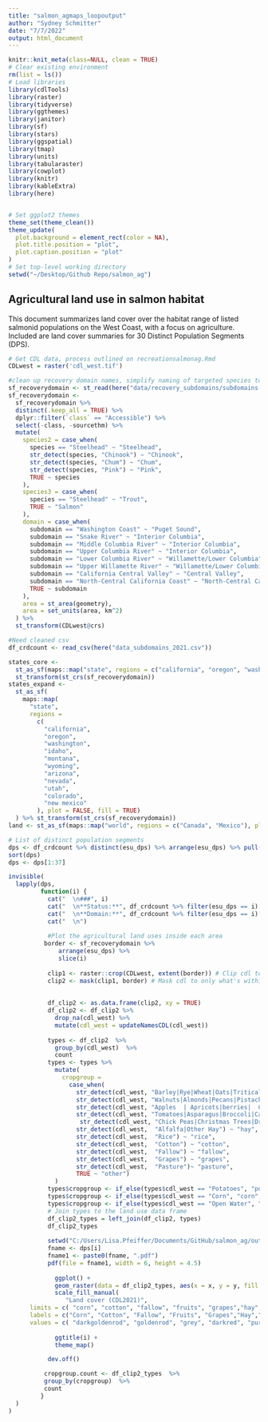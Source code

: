 ```yaml
---
title: "salmon_agmaps_loopoutput"
author: "Sydney Schmitter"
date: "7/7/2022"
output: html_document
---
```


```r
knitr::knit_meta(class=NULL, clean = TRUE)
# Clear existing environment
rm(list = ls())
# Load libraries
library(cdlTools)
library(raster)
library(tidyverse)
library(ggthemes)
library(janitor)
library(sf)
library(stars)
library(ggspatial)
library(tmap)
library(units)
library(tabularaster)
library(cowplot)
library(knitr)
library(kableExtra)
library(here)


# Set ggplot2 themes
theme_set(theme_clean())
theme_update(
  plot.background = element_rect(color = NA),
  plot.title.position = "plot",
  plot.caption.position = "plot"
)
# Set top-level working directory
setwd("~/Desktop/Github Repo/salmon_ag")
```

## Agricultural land use in salmon habitat

This document summarizes land cover over the habitat range of listed salmonid populations on the West Coast, with a focus on agriculture. Included are land cover summaries for 30 Distinct Population Segments (DPS).

```r
# Get CDL data, process outlined on recreationsalmonag.Rmd
CDLwest = raster('cdl_west.tif')

#clean up recovery domain names, simplify naming of targeted species to summarize
sf_recoverydomain <- st_read(here("data/recovery_subdomains/subdomains-ver7.shp")) %>% clean_names()
sf_recoverydomain <-
  sf_recoverydomain %>%
  distinct(.keep_all = TRUE) %>%
  dplyr::filter(`class` == "Accessible") %>%
  select(-class, -sourcethm) %>%
  mutate(
    species2 = case_when(
      species == "Steelhead" ~ "Steelhead",
      str_detect(species, "Chinook") ~ "Chinook",
      str_detect(species, "Chum") ~ "Chum",
      str_detect(species, "Pink") ~ "Pink",
      TRUE ~ species
    ),
    species3 = case_when(
      species == "Steelhead" ~ "Trout",
      TRUE ~ "Salmon"
    ),
    domain = case_when(
      subdomain == "Washington Coast" ~ "Puget Sound",
      subdomain == "Snake River" ~ "Interior Columbia",
      subdomain == "Middle Columbia River" ~ "Interior Columbia",
      subdomain == "Upper Columbia River" ~ "Interior Columbia",
      subdomain == "Lower Columbia River" ~ "Willamette/Lower Columbia",
      subdomain == "Upper Willamette River" ~ "Willamette/Lower Columbia",
      subdomain == "California Central Valley" ~ "Central Valley",
      subdomain == "North-Central California Coast" ~ "North-Central California Coast",
      TRUE ~ subdomain
    ),
    area = st_area(geometry),
    area = set_units(area, km^2)
  ) %>%
  st_transform(CDLwest@crs)

#Need cleaned csv
df_crdcount <- read_csv(here("data_subdomains_2021.csv"))

states_core <- 
  st_as_sf(maps::map("state", regions = c("california", "oregon", "washington", "idaho"), plot = FALSE, fill = TRUE)) %>%
  st_transform(st_crs(sf_recoverydomain))
states_expand <-
  st_as_sf(
    maps::map(
      "state", 
      regions = 
        c(
          "california", 
          "oregon", 
          "washington", 
          "idaho", 
          "montana", 
          "wyoming",
          "arizona",
          "nevada",
          "utah",
          "colorado",
          "new mexico"
        ), plot = FALSE, fill = TRUE)
  ) %>% st_transform(st_crs(sf_recoverydomain))
land <- st_as_sf(maps::map("world", regions = c("Canada", "Mexico"), plot = FALSE, fill = TRUE)) %>% st_transform(st_crs(sf_recoverydomain))
```

```r
# List of distinct population segments
dps <- df_crdcount %>% distinct(esu_dps) %>% arrange(esu_dps) %>% pull(esu_dps)
sort(dps)
dps <- dps[1:37]

invisible(
  lapply(dps,      
         function(i) { 
           cat("  \n###", i)
           cat("  \n**Status:**", df_crdcount %>% filter(esu_dps == i) %>% pull(status))
           cat("  \n**Domain:**", df_crdcount %>% filter(esu_dps == i) %>% pull(domain))
           cat("  \n")
           
           #Plot the agricultural land uses inside each area
          border <- sf_recoverydomain %>% 
              arrange(esu_dps) %>% 
              slice(i)
           
           clip1 <- raster::crop(CDLwest, extent(border)) # Clip cdl to rectangle extents of the polygon
           clip2 <- mask(clip1, border) # Mask cdl to only what's within polygon
           
           
           df_clip2 <- as.data.frame(clip2, xy = TRUE)
           df_clip2 <- df_clip2 %>% 
             drop_na(cdl_west) %>% 
             mutate(cdl_west = updateNamesCDL(cdl_west))
           
           types <- df_clip2  %>%
             group_by(cdl_west)  %>%
             count
           types <- types %>%
             mutate(
               cropgroup = 
                 case_when(
                   str_detect(cdl_west, "Barley|Rye|Wheat|Oats|Triticale|Sorghum|Buckwheat|Millet|Dbl") ~ "smgrains",
                   str_detect(cdl_west, "Walnuts|Almonds|Pecans|Pistachios") ~ "nuts" ,
                   str_detect(cdl_west, "Apples  | Apricots|berries|  Cantaloupes|Cherries|Citrus|Watermelons|Melons|Nectarines|Oranges|Peaches|Pears|Plums|Pomegranates|Other Tree|Olives") ~ "fruits",
                   str_detect(cdl_west, "Tomatoes|Asparagus|Broccoli|Cabbage|Carrots|Cauliflower|Cucumbers|Garlic|Gourds|Greens|Lettuce|Onions|Peas|Peppers|Popcorn|Pumpkins|Radish|Squash|Sweet Corn|Sweet Potatoes|Turnips") ~ "vegetables",
                    str_detect(cdl_west, "Chick Peas|Christmas Trees|Dry Beans|Flaxseed|Herbs|Hops|Lentils|Mint|Misc Vegs|Mustard|Other Crops|Rape|Safflower|Sod/Grass Seed|Sugarbeets|Sunflower|Vetch") ~ "other_crops",
                   str_detect(cdl_west,  "Alfalfa|Other Hay") ~ "hay",
                   str_detect(cdl_west,  "Rice") ~ "rice",
                   str_detect(cdl_west,  "Cotton") ~ "cotton",
                   str_detect(cdl_west,  "Fallow") ~ "fallow",
                   str_detect(cdl_west,  "Grapes") ~ "grapes",
                   str_detect(cdl_west,  "Pasture")~ "pasture",
                   TRUE ~ "other")
             )
           types$cropgroup <- if_else(types$cdl_west == "Potatoes", "potatoes", types$cropgroup)
           types$cropgroup <- if_else(types$cdl_west == "Corn", "corn", types$cropgroup)
           types$cropgroup <- if_else(types$cdl_west == "Open Water", "Open Water", types$cropgroup)
           # Join types to the land use data frame
           df_clip2_types = left_join(df_clip2, types)
           df_clip2_types 
           
           setwd("C:/Users/Lisa.Pfeiffer/Documents/GitHub/salmon_ag/output/salmonid_ag_maps/")
           fname <- dps[i]
           fname1 <- paste0(fname, ".pdf")
           pdf(file = fname1, width = 6, height = 4.5)
           
             ggplot() +
             geom_raster(data = df_clip2_types, aes(x = x, y = y, fill = cropgroup)) +
             scale_fill_manual(
                "Land cover (CDL2021)",
      limits = c( "corn", "cotton", "fallow", "fruits", "grapes","hay","other_crops", "nuts",  "pasture", "potatoes", "rice", "smgrains",  "vegetables", "Open Water", "other"),
      labels = c("Corn", "Cotton", "Fallow", "Fruits", "Grapes","Hay","Other Crops", "Nuts", "Pasture", "Potatoes", "Rice", "Small Grains",  "Vegetables", "Open Water", "Other"),
      values = c( "darkgoldenrod", "goldenrod", "grey", "darkred", "purple", "lightgreen", "gold", "tan", "darkgreen", "black", "violet","pink",  "springgreen3", "darkblue", "antiquewhite1")) +
  
             ggtitle(i) +
             theme_map()

           dev.off()

          cropgroup.count <- df_clip2_types  %>%
          group_by(cropgroup)  %>%
          count
         }
  )
)

```
